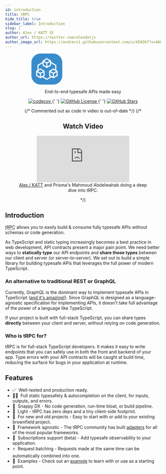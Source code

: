 ```yaml
---
id: introduction
title: tRPC
hide_title: true
sidebar_label: Introduction
slug: /
author: Alex / KATT 🐱
author_url: https://twitter.com/alexdotjs
author_image_url: https://avatars1.githubusercontent.com/u/459267?s=460&v=4
---
```


<div align="center">
  <svg width="429" height="100" viewBox="0 0 429 128" fill="none" xmlns="http://www.w3.org/2000/svg">
    <g clip-path="url(#clip0_3_2)">
      <path d="M90.5 0H37.5C16.7893 0 0 16.7893 0 37.5V90.5C0 111.211 16.7893 128 37.5 128H90.5C111.211 128 128 111.211 128 90.5V37.5C128 16.7893 111.211 0 90.5 0Z" fill="#398CCB"/>
      <path fill-rule="evenodd" clip-rule="evenodd" d="M63.8615 18.75L81.6307 29.002V34.639L103.138 47.0595V68.306L108.908 71.6365V92.152L91.15 102.404L83.2662 97.8445L64.098 108.912L45.0445 97.9085L37.2713 102.404L19.5135 92.1345V71.6365L25.0578 68.4358V47.0595L46.1038 34.9095L46.1155 34.909V29.002L63.8615 18.75ZM81.6307 39.9698V49.5058L63.873 59.7578L46.1155 49.5058V40.234L46.1038 40.2345L29.673 49.725V65.771L37.2713 61.3845L55.0288 71.6365V92.1345L49.6565 95.2413L64.098 103.581L78.6545 95.178L73.3922 92.1345V71.6365L91.15 61.3845L98.523 65.6413V49.725L81.6307 39.9698ZM78.0077 89.4923V76.9788L88.8422 83.2328V95.7463L78.0077 89.4923ZM104.292 76.9615L93.4577 83.2155V95.7463L104.292 89.475V76.9615ZM24.1289 89.475V76.9615L34.9635 83.2155V95.7288L24.1289 89.475ZM50.4135 76.9615L39.5788 83.2155V95.7288L50.4135 89.475V76.9615ZM80.3155 72.9808L91.15 66.727L101.984 72.9808L91.15 79.2405L80.3155 72.9808ZM37.2713 66.7095L26.4365 72.9808L37.2713 79.223L48.1058 72.9808L37.2713 66.7095ZM50.7308 46.8405V34.327L61.5537 40.5865V53.0943L50.7308 46.8405ZM77.0038 34.327L66.1807 40.5865V53.0885L77.0038 46.8405V34.327ZM53.0385 30.3345L63.8615 24.0808L74.6962 30.3345L63.8615 36.5885L53.0385 30.3345Z" fill="white"/>
    </g>
    <path class="fill-black dark:fill-white" fill="currentFill" d="M186.695 107.848C191.031 107.848 194.137 107.496 196.422 107.086V92.3203C195.25 92.4961 194.195 92.6133 192.555 92.6133C187.457 92.6133 184.996 90.5625 184.996 85.0547V57.9258H196.422V42.6914H184.996V27.9844H164.195V42.6914H155.523V57.9258H164.195V87.8672C164.195 102.281 171.227 107.848 186.695 107.848ZM201.641 106.5H223.145V77.3789H234.102L248.634 106.5H272.774L255.841 74.1562C264.63 70.3477 270.255 60.9727 270.255 50.1328V50.0156C270.255 32.0859 258.712 21.9492 238.263 21.9492H201.641V106.5ZM223.145 61.793V38.1797H235.743C243.302 38.1797 248.341 42.8672 248.341 49.957V50.0742C248.341 57.2227 243.477 61.793 235.86 61.793H223.145ZM276.295 106.5H297.798V81.7148H312.33C331.197 81.7148 343.384 70.1133 343.384 52.0078V51.8906C343.384 33.7852 331.197 21.9492 312.33 21.9492H276.295V106.5ZM307.173 38.4141C316.255 38.4141 321.646 43.1016 321.646 51.8906V52.0078C321.646 60.7969 316.255 65.543 307.173 65.543H297.798V38.4141H307.173ZM386.924 108.023C408.897 108.023 424.366 93.9023 425.127 74.9766L425.186 74.332H404.502L404.385 74.9766C402.92 84.4102 396.299 90.2109 386.983 90.2109C375.205 90.2109 367.705 80.4844 367.705 64.1367V64.0781C367.705 47.9062 375.147 38.2383 386.924 38.2383C396.768 38.2383 402.92 44.4492 404.268 53.2383L404.385 54.1172H425.069V53.5312C424.307 34.6055 409.014 20.4258 386.924 20.4258C361.67 20.4258 345.791 36.5391 345.791 64.1367V64.1953C345.791 91.793 361.553 108.023 386.924 108.023Z" fill="white"/>
    <defs>
      <clipPath id="clip0_3_2">
        <rect width="128" height="128" fill="white"/>
      </clipPath>
    </defs>
  </svg>

  <p>End-to-end typesafe APIs made easy</p>
  <p>
    <a href="https://codecov.io/gh/trpc/trpc">
      <img
        src="https://codecov.io/gh/trpc/trpc/branch/main/graph/badge.svg?token=KPPS918B0G"
        alt="codecov"
        className="inline-block"
      />
    </a>{' '}
    <a href="https://github.com/trpc/trpc">
      <img
        src="https://img.shields.io/github/license/trpc/trpc.svg?label=license&style=flat"
        alt="GitHub License"
        className="inline-block"
      />
    </a>{' '}
    <a href="https://github.com/trpc/trpc">
      <img
        src="https://img.shields.io/github/stars/trpc/trpc.svg?label=🌟%20stars&style=flat"
        alt="GitHub Stars"
        className="inline-block"
      />
    </a>
  </p>
  {/* Commented out as code in video is out-of-date */}
  {/*
  <h2>Watch Video</h2>
  <figure>
    <iframe loading="lazy" src="https://www.youtube.com/embed/-_GZJ3xwYOw" title="YouTube video player" frameBorder="0" allow="accelerometer; autoplay; clipboard-write; encrypted-media; gyroscope; picture-in-picture" allowFullScreen style={{maxWidth: '100%', width: '560px', height: '315px'}}></iframe>
    <figcaption style={{ fontSize: '0.7rem' }} className="pt-2"><a href="https://twitter.com/alexdotjs">Alex / KATT</a> and Prisma's Mahmoud Abdelwahab doing a deep dive into tRPC.</figcaption>
  </figure>
  */}
</div>

## Introduction

<p>
  <abbr title="TypeScript Remote Procedure Call">tRPC</abbr> allows you to
  easily build & consume fully typesafe APIs without schemas or code generation.
</p>

As TypeScript and static typing increasingly becomes a best practice in web development, API contracts present a major pain point. We need better ways to **statically type** our API endpoints and **share those types** between our client and server (or server-to-server). We set out to build a simple library for building typesafe APIs that leverages the full power of modern TypeScript.

### An alternative to traditional REST or GraphQL

Currently, GraphQL is the dominant way to implement typesafe APIs in TypeScript ([and it's amazing!](../further/further-reading.md#relationship-to-graphql)). Since GraphQL is designed as a language-agnostic specification for implementing APIs, it doesn't take full advantage of the power of a language like TypeScript.

If your project is built with full-stack TypeScript, you can share types **directly** between your client and server, without relying on code generation.

<!--
### tRPC explained from a REST API background

tRPC can co-exist with a REST API, as it uses a single endpoint. On this specific endpoint tRPC will itself function as a router, meaning tRPC will redirect internally to the right handler on every incoming request.

Like an Express router, tRPC also supports middleware and registering handlers. Unlike Express, tRPC embraces TypeScript to its fullest, providing built-in input and output validation.

On the frontend, `@trpc/client` provides developers typesafety and autocompletion for the available endpoints. It shows what input is required and infers the output type of the endpoint. This ensures that in the case you make breaking changes to an endpoint on the server, TypeScript will warn you in the frontend.
-->

### Who is tRPC for?

tRPC is for full-stack TypeScript developers. It makes it easy to write endpoints that you can safely use in both the front and backend of your app. Type errors with your API contracts will be caught at build time, reducing the surface for bugs in your application at runtime.

## Features

- ✅&nbsp; Well-tested and production ready.
- 🧙‍♂️&nbsp; Full static typesafety & autocompletion on the client, for inputs, outputs, and errors.
- 🐎&nbsp; Snappy DX - No code generation, run-time bloat, or build pipeline.
- 🍃&nbsp; Light - tRPC has zero deps and a tiny client-side footprint.
- 🐻&nbsp; For new and old projects - Easy to start with or add to your existing brownfield project.
- 🔋&nbsp; Framework agnostic - The tRPC community has built [adapters](https://trpc.io/docs/awesome-trpc#-extensions--community-add-ons) for all of the most popular frameworks.
- 🥃&nbsp; Subscriptions support (beta) - Add typesafe observability to your application.
- ⚡️&nbsp; Request batching - Requests made at the same time can be automatically combined into one.
- 👀&nbsp; Examples - Check out an [example](example-apps.mdx) to learn with or use as a starting point.
